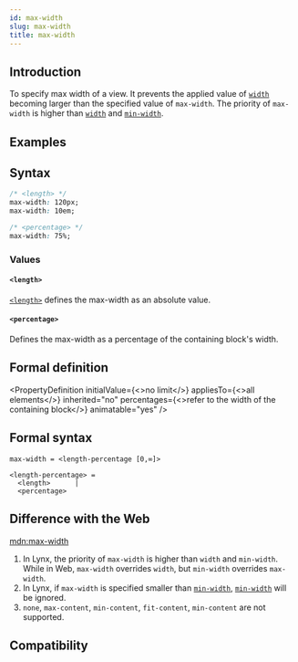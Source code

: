 ```yaml
---
id: max-width
slug: max-width
title: max-width
---
```


## Introduction

To specify max width of a view. It prevents the applied value of [`width`](./width) becoming larger than the specified value of `max-width`.
The priority of `max-width` is higher than [`width`](./width) and [`min-width`](./min-width).

## Examples


<Go
  example="css-api"
  defaultFile="src/max-width/App.tsx"
  img="/assets/doc/css/max-width.jpg"
  entry="src/max-width"
  defaultEntryFile="dist/max-width.lynx.bundle"
/>

## Syntax

```css
/* <length> */
max-width: 120px;
max-width: 10em;

/* <percentage> */
max-width: 75%;
```

### Values

#### `<length>`

[`<length>`](api/css/data-type/length.mdx) defines the max-width as an absolute value.

#### `<percentage>`

Defines the max-width as a percentage of the containing block's width.

## Formal definition


<PropertyDefinition
  initialValue={<>no limit</>}
  appliesTo={<>all elements</>}
  inherited="no"
  percentages={<>refer to the width of the containing block</>}
  animatable="yes"
/>

## Formal syntax

```
max-width = <length-percentage [0,∞]>

<length-percentage> =
  <length>      |
  <percentage>
```

## Difference with the Web

[mdn:max-width](https://developer.mozilla.org/en-US/docs/Web/CSS/max-width)

1. In Lynx, the priority of `max-width` is higher than `width` and `min-width`. While in Web, `max-width` overrides `width`, but `min-width` overrides `max-width`.
2. In Lynx, if `max-width` is specified smaller than [`min-width`](./min-width.mdx), [`min-width`](./min-width.mdx) will be ignored.
3. `none`, `max-content`, `min-content`, `fit-content`, `min-content` are not supported.

## Compatibility


<LegacyCompatTable metadata="css/properties/max-width" />
